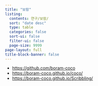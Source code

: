 ```yaml
---
title: "보람"
listing:
  contents: 연구/보람/
  sort: "date desc"
  type: table
  categories: false
  sort-ui: false
  filter-ui: false
  page-size: 9999
page-layout: full
title-block-banner: false
---
```


- <https://github.com/boram-coco> 
- <https://boram-coco.github.io/coco/>
- <https://boram-coco.github.io/Scribbling/>
